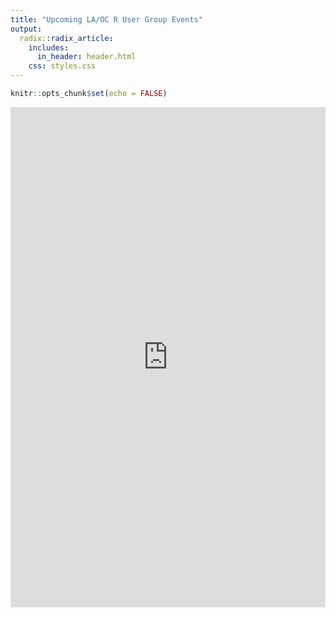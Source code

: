 ```yaml
---
title: "Upcoming LA/OC R User Group Events"
output:
  radix::radix_article:
    includes:
      in_header: header.html
    css: styles.css
---
```


```r
knitr::opts_chunk$set(echo = FALSE)
```

<iframe src="https://calendar.google.com/calendar/embed?src=bbfa86e9m6j7phdt5d7vkhbcqs%40group.calendar.google.com&ctz=America%2FLos_Angeles" style="border: 0" width="100%" height="800" frameborder="0" scrolling="no"></iframe>